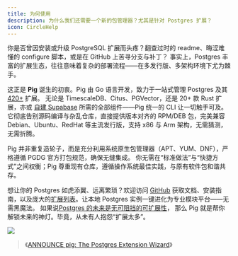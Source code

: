 ```yaml
---
title: 为何使用
description: 为什么我们还需要一个新的包管理器？尤其是针对 Postgres 扩展？
icon: CircleHelp
---
```


你是否曾因安装或升级 PostgreSQL 扩展而头疼？翻查过时的 readme、晦涩难懂的 configure 脚本，或是在 GitHub 上苦寻分支与补丁？
事实上，Postgres 丰富的扩展生态，往往意味着复杂的部署流程——在多发行版、多架构环境下尤为棘手。

这正是 **Pig** 诞生的初衷。Pig 由 Go 语言开发，致力于一站式管理 Postgres 及其 [420+](/zh/list/) 扩展。
无论是 TimescaleDB、Citus、PGVector，还是 20+ 款 Rust 扩展，亦或 [自建 Supabase](/zh/app/supabase) 所需的全部组件——Pig 统一的 CLI 让一切触手可及。
它彻底告别源码编译与杂乱仓库，直接提供版本对齐的 RPM/DEB 包，完美兼容 Debian、Ubuntu、RedHat 等主流发行版，支持 x86 与 Arm 架构，无需猜测，无需折腾。

Pig 并非重复造轮子，而是充分利用系统原生包管理器（APT、YUM、DNF），严格遵循 PGDG 官方打包规范，确保无缝集成。
你无需在“标准做法”与“快捷方式”之间权衡；Pig 尊重现有仓库，遵循操作系统最佳实践，与原有软件包和谐共存。

想让你的 Postgres 如虎添翼、远离繁琐？欢迎访问 [GitHub](https://github.com/pgsty/pig) 获取文档、安装指南，以及庞大的[扩展列表](/zh/list/)。让本地 Postgres 实例一键进化为专业模块平台——无需黑魔法。
如果说[Postgres 的未来是无可阻挡的可扩展性](https://medium.com/@fengruohang/postgres-is-eating-the-database-world-157c204dcfc4)，
那么 Pig 就是帮你解锁未来的神灯。毕竟，从未有人抱怨“扩展太多”。

![](/img/pigsty/ecosystem.gif)

> 《[ANNOUNCE pig: The Postgres Extension Wizard](https://www.postgresql.org/about/news/announce-pig-the-postgres-extension-wizard-2988/)》